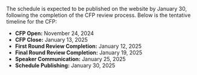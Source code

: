 The schedule is expected to be published on the website by January 30, following the completion of the CFP review process. Below is the tentative timeline for the CFP:

- **CFP Open:** November 24, 2024
- **CFP Close:** January 13, 2025
- **First Round Review Completion:** January 12, 2025
- **Final Round Review Completion:** January 19, 2025
- **Speaker Communication:** January 25, 2025
- **Schedule Publishing:** January 30, 2025